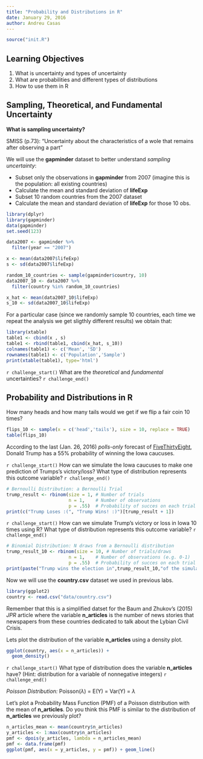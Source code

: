 ```yaml
---
title: "Probability and Distributions in R"
date: January 29, 2016
author: Andreu Casas
---
```


```r
source("init.R")
```

## Learning Objectives
1. What is uncertainty and types of uncertainty
2. What are probabilities and different types of distributions
3. How to use them in R

## Sampling, Theoretical, and Fundamental Uncertainty

**What is sampling uncertainty?**

SMISS (p.73): "Uncertainty about the characteristics of a wole that remains after observing a part"

We will use the **gapminder** dataset to better understand *sampling uncertainty*:

- Subset only the observations in **gapminder** from 2007 (imagine this is the population: all existing countries)
- Calculate the mean and standard deviation of **lifeExp**
- Subset 10 random countries from the 2007 dataset
- Calculate the mean and standard deviation of **lifeExp** for those 10 obs.

```r
library(dplyr)
library(gapminder)
data(gapminder)
set.seed(123)
```

```r
data2007 <- gapminder %>%
  filter(year == "2007")

x <- mean(data2007$lifeExp) 
s <- sd(data2007$lifeExp)

random_10_countries <- sample(gapminder$country, 10)
data2007_10 <- data2007 %>%
  filter(country %in% random_10_countries)

x_hat <- mean(data2007_10$lifeExp)
s_10 <- sd(data2007_10$lifeExp)
```

For a particular case (since we randomly sample 10 countries, each time we repeat the analysis we get sligthly different results) we obtain that:

```r
library(xtable)
table1 <- cbind(x , s)
table1 <- rbind(table1, cbind(x_hat, s_10))
colnames(table1) <- c('Mean', 'SD')
rownames(table1) <- c('Population','Sample')
print(xtable(table1), type='html')
```

\n 

`r challenge_start()`
What are the *theoretical* and *fundamental* uncertainties?
`r challenge_end()`

## Probability and Distributions in R

How many heads and how many tails would we get if we flip a fair coin 10 times?
 
```r
flips_10 <- sample(x = c('head','tails'), size = 10, replace = TRUE)
table(flips_10)
```

According to the last (Jan. 26, 2016) *polls-only* forecast of [FiveThirtyEight](http://projects.fivethirtyeight.com/election-2016/primary-forecast/iowa-republican/#polls-only), Donald Trump has a 55% probability of winning the Iowa caucuses. 

`r challenge_start()`
How can we simulate the Iowa caucuses to make one prediction of Trumps's victory/loss? What type of distribution represents this outcome variable? 
`r challenge_end()`

```r
# Bernoulli Distribution: a Bernoulli Trial
trump_result <- rbinom(size = 1, # Number of trials
                       n = 1,    # Number of observations
                       p = .55)  # Probability of succes on each trial
print(c("Trump Loses :(", "Trump Wins! :)")[trump_result + 1])
```

`r challenge_start()`
How can we simulate Trump's victory or loss in Iowa 10 times using R? What type of distribution represents this outcome variable? 
`r challenge_end()`

```r
# Binomial Distribution: N draws from a Bernoulli distribution
trump_result_10 <- rbinom(size = 10, # Number of trials/draws
                       n = 1,    # Number of observations (e.g. 0-1)
                       p = .55)  # Probability of succes on each trial
print(paste("Trump wins the election in",trump_result_10,"of the simulations"))
```


Now we will use the **country.csv** dataset we used in previous labs. 

```r
library(ggplot2)
country <- read.csv("data/country.csv")
```

Remember that this is a simplified datset for the Baum and Zhukov's (2015) *JPR* article where the variable **n_articles** is the number of news stories that newspapers from these countries dedicated to talk about the Lybian Civil Crisis.

Lets plot the distribution of the variable **n_articles** using a density plot.
```r
ggplot(country, aes(x = n_articles)) + 
  geom_density()
```

`r challenge_start()`
What type of distribution does the variable **n_articles** have? (Hint: distribution for a variable of nonnegative integers)
`r challenge_end()`

*Poisson Distribution:* Poisson($\lambda$) = E(Y) = Var(Y) = $\lambda$

Let's plot a Probability Mass Function (PMF) of a Poisson distribution with the mean of **n_articles**. Do you think this PMF is similar to the distribution of **n_articles** we previously plot?

```r
n_articles_mean <- mean(country$n_articles)
y_articles <- 1:max(country$n_articles)
pmf <- dpois(y_articles, lambda = n_articles_mean) 
pmf <- data.frame(pmf)
ggplot(pmf, aes(x = y_articles, y = pmf)) + geom_line()
```




